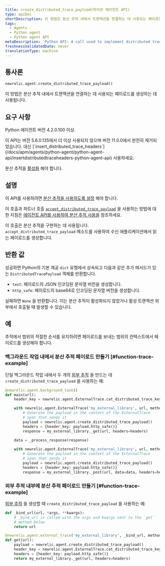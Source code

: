 ```yaml
---
title: create_distributed_trace_payload(파이썬 에이전트 API)
type: apiDoc
shortDescription: 이 방법은 분산 추적 내에서 트랜잭션을 연결하는 데 사용되는 페이로드를 생성하는 데 사용됩니다.
tags:
  - Agents
  - Python agent
  - Python agent API
metaDescription: 'Python API: A call used to implement distributed tracing.'
freshnessValidatedDate: never
translationType: machine
---
```


## 통사론

```py
newrelic.agent.create_distributed_trace_payload()
```

이 방법은 분산 추적 내에서 트랜잭션을 연결하는 데 사용되는 페이로드를 생성하는 데 사용됩니다.

## 요구 사항

Python 에이전트 버전 4.2.0.100 이상.

<Callout variant="caution">
  이 API는 버전 5.6.0.135에서 더 이상 사용되지 않으며 버전 11.0.0에서 완전히 제거되었습니다. 대신 [`insert_distributed_trace_headers`](/docs/apm/agents/python-agent/python-agent-api/insertdistributedtraceheaders-python-agent-api) 사용하세요.
</Callout>

분산 추적을 [활성화](/docs/enable-distributed-tracing#python) 해야 합니다.

## 설명

이 API를 사용하려면 [분산 추적을 사용하도록 설정](/docs/enable-distributed-tracing) 해야 합니다.

이 호출과 파트너 호출 [`accept_distributed_trace_payload`](/docs/agents/python-agent/python-agent-api/legacy-apis-python-agent-api/acceptdistributedtracepayload-python-agent-api) 을 사용하는 방법에 대한 지침은 [에이전트 API를 사용하여 분산 추적 사용을](/docs/enable-distributed-tracing#agent-apis) 참조하세요.

이 호출은 분산 추적을 구현하는 데 사용됩니다. `accept_distributed_trace_payload` 메소드를 사용하여 수신 애플리케이션에서 읽는 페이로드를 생성합니다.

## 반환 값

성공하면 Python의 기본 제공 `dict` 유형에서 상속되고 다음과 같은 추가 메서드가 있는 `DistributedTracePayload` 객체를 반환합니다.

* `text`: 페이로드의 JSON 인코딩된 문자열 버전을 생성합니다.
* `http_safe`: 페이로드의 base64로 인코딩된 문자열 버전을 생성합니다.

실패하면 `None` 을 반환합니다. 이는 분산 추적이 활성화되지 않았거나 활성 트랜잭션 외부에서 호출될 때 발생할 수 있습니다.

## 예

<Callout variant="important">
  추적에서 범위의 적절한 순서를 유지하려면 페이로드를 보내는 범위의 컨텍스트에서 페이로드를 생성해야 합니다.
</Callout>

### 백그라운드 작업 내에서 분산 추적 페이로드 만들기 [#function-trace-example]

단일 백그라운드 작업 내에서 두 개의 [외부 추적](/docs/agents/python-agent/python-agent-api/external-trace) 을 만드는 데 `create_distributed_trace_payload` 을 사용하는 예:

```py
@newrelic.agent.background_task()
def main(url):
    header_key = newrelic.agent.ExternalTrace.cat_distributed_trace_key

    with newrelic.agent.ExternalTrace('my_external_library', url, method='GET'):
        # Generate the payload in the context of the ExternalTrace
        # span that sends it
        payload = newrelic.agent.create_distributed_trace_payload()
        headers = {header_key: payload.http_safe()}
        response = my_external_library._get(url, headers=headers)

    data = _process_response(response)
    
    with newrelic.agent.ExternalTrace('my_external_library', url, method='POST'):
        # Generate the payload in the context of the ExternalTrace
        # span that sends it
        payload = newrelic.agent.create_distributed_trace_payload()
        headers = {header_key: payload.http_safe()}
        response = my_external_library._post(url, data=data, headers=headers)
```

### 외부 추적 내부에 분산 추적 페이로드 만들기 [#function-trace-example]

[외부 추적](/docs/agents/python-agent/python-agent-api/external-trace) 을 생성할 때 `create_distributed_trace_payload` 을 사용하는 예:

```py
def _bind_url(url, *args, **kwargs):
    # _bind_url is called with the args and kwargs sent to the `get`
    # method below
    return url

@newrelic.agent.external_trace('my_external_library', _bind_url, method='GET')
def get(url):
    payload = newrelic.agent.create_distributed_trace_payload()
    header_key = newrelic.agent.ExternalTrace.cat_distributed_trace_key
    headers = {header_key: payload.http_safe()}
    return my_external_library._get(url, headers=headers)
```